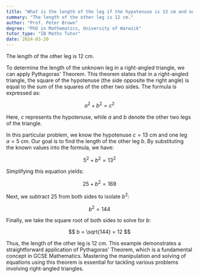 ```yaml
---
title: "What is the length of the leg if the hypotenuse is 13 cm and one leg is 5 cm?"
summary: "The length of the other leg is 12 cm."
author: "Prof. Peter Brown"
degree: "PhD in Mathematics, University of Warwick"
tutor_type: "IB Maths Tutor"
date: 2024-03-20
---
```


The length of the other leg is $12$ cm.

To determine the length of the unknown leg in a right-angled triangle, we can apply Pythagoras' Theorem. This theorem states that in a right-angled triangle, the square of the hypotenuse (the side opposite the right angle) is equal to the sum of the squares of the other two sides. The formula is expressed as:

$$
a^2 + b^2 = c^2
$$

Here, $c$ represents the hypotenuse, while $a$ and $b$ denote the other two legs of the triangle.

In this particular problem, we know the hypotenuse $c = 13$ cm and one leg $a = 5$ cm. Our goal is to find the length of the other leg $b$. By substituting the known values into the formula, we have:

$$
5^2 + b^2 = 13^2
$$

Simplifying this equation yields:

$$
25 + b^2 = 169
$$

Next, we subtract $25$ from both sides to isolate $b^2$:

$$
b^2 = 144
$$

Finally, we take the square root of both sides to solve for $b$:

$$
b = \sqrt{144} = 12
$$

Thus, the length of the other leg is $12$ cm. This example demonstrates a straightforward application of Pythagoras' Theorem, which is a fundamental concept in GCSE Mathematics. Mastering the manipulation and solving of equations using this theorem is essential for tackling various problems involving right-angled triangles.
    